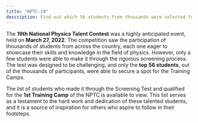 ```yaml
---
title: "NPTC-19"
description: Find out which 56 students from thousands were selected for the 1st Training Camps through the NSTC Screening Test held on March 27, 2022.
---
```


The **19th National Physics Talent Contest** was a highly anticipated event, held on **March 27, 2022**.
The competition saw the participation of thousands of students from across the country,
each one eager to showcase their skills and knowledge in the field of physics. However,
only a few students were able to make it through the rigorous screening process.
The test was designed to be challenging, and only the **top 56 students**, out of the thousands of participants,
were able to secure a spot for the Training Camps.

The list of students who made it through the Screening Test and qualified for the **1st Training Camp** of the NPTC is available to view. This list serves as a testament to the hard work and dedication of these talented students, and it is a source of inspiration for others who aspire to follow in their footsteps.

<GDriveIframe src="https://drive.google.com/file/u/0/d/151Q54wt249QuMN7xHc_CgnrkDt7Pqtls/preview" />
